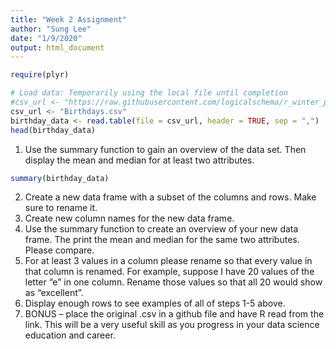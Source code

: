 ```yaml
---
title: "Week 2 Assignment"
author: "Sung Lee"
date: "1/9/2020"
output: html_document
---
```

``` r
require(plyr)

# Load data: Temporarily using the local file until completion
#csv_url <- "https://raw.githubusercontent.com/logicalschema/r_winter_projects/master/Birthdays.csv"
csv_url <- "Birthdays.csv"
birthday_data <- read.table(file = csv_url, header = TRUE, sep = ",")
head(birthday_data)
```

1. Use the summary function to gain an overview of the data set. Then display the mean and median for at least two attributes.

```r
summary(birthday_data)
```

2. Create a new data frame with a subset of the columns and rows. Make sure to rename it.
3. Create new column names for the new data frame.
4. Use the summary function to create an overview of your new data frame. The print the mean and median for the same two attributes. Please compare.
5. For at least 3 values in a column please rename so that every value in that column is renamed. For example, suppose I have 20 values of the letter “e” in one column. Rename those values so that all 20 would show as “excellent”.
6. Display enough rows to see examples of all of steps 1-5 above.
7. BONUS – place the original .csv in a github file and have R read from the link. This will be a very useful skill as you progress in your data science education and career.

